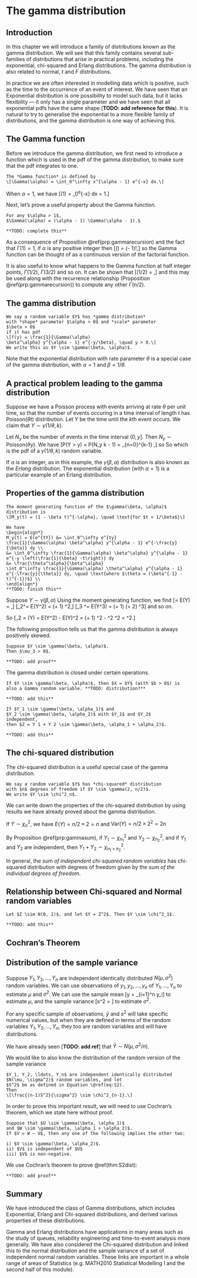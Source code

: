 # The gamma distribution {#gamma}

## Introduction

In this chapter we will introduce a family of distributions
known as the gamma distribution.
We will see that this family contains several sub-families of 
distributions that arise in practical problems, including
the exponential, chi-squared and Erlang 
distributions.
The gamma distribution is 
also related to normal, $t$ and $F$ distributions.

In practice we are often interested in modelling data which 
is positive, such as the time to the occurrence
of an event of interest.
We have seen that an Exponential distribution is one possibility
to model such data, but it lacks flexibility --- it
only has a single parameter and we have seen that all exponential pdfs 
have the same shape (**TODO: add reference for this**).
It is natural to try to generalise the exponential to a 
more flexible family of distributions, and the gamma distribution
 is one way of achieving this.

## The Gamma function

Before we introduce the gamma distribution, we first
need to introduce a function which is used in the pdf
of the gamma distribution, to make sure that the pdf
integrates to one.

```definition
The *Gamma function* is defined by
\[\Gamma(\alpha) = \int_0^\infty x^{\alpha - 1} e^{-x} dx.\]
```

When $\alpha = 1$, we have
\[\Gamma(1) = \int_0^\infty e^{-x} dx = 1.\]

Next, let's prove a useful property about the Gamma function.
```proposition
For any $\alpha > 1$, 
$\Gamma(\alpha) = (\alpha - 1) \Gamma(\alpha - 1).$
```
```proof
**TODO: complete this**
```

As a consequence of Proposition \@ref(prp:gammarecursion) and 
the fact that $\Gamma(1) = 1$, if $\alpha$ is any
positive integer then
\[\Gamma(\alpha) = (\alpha - 1)!,\]
so the Gamma function can be thought of as a continuous
version of the factorial function.

It is also useful to know what happens to the Gamma function
at half integer points, $\Gamma(1/2)$, $\Gamma(3/2)$ and
so on. It can be shown that 
\[\Gamma(1/2) = \sqrt{\pi},\]
and this may be used along with the recurrence relationship 
(Proposition \@ref(prp:gammarecursion)) to compute any other
$\Gamma(n/2)$.

## The gamma distribution

```definition
We say a random variable $Y$ has *gamma distribution*
with *shape* parameter $\alpha > 0$ and *scale* parameter 
$\beta > 0$ 
if it has pdf 
\[f(y) = \frac{1}{\Gamma(\alpha) 
\beta^\alpha} y^{\alpha - 1} e^{-y/\beta}, \quad y > 0.\]
We write this as $Y \sim \gamma(\beta, \alpha)$.
```

Note that the exponential distribution with rate parameter
$\theta$ is a special case of the gamma distribution,
with $\alpha = 1$ and $\beta = 1/ \theta$.

## A practical problem leading to the gamma distribution

Suppose we have a Poisson process with events arriving
at rate $\theta$ per unit time, so that the number of events
occuring in a time interval of length $t$ has $\text{Poisson}(\theta t)$
distribution. Let $Y$ be the time until the $k$th event occurs.
We claim that $Y \sim \gamma(1/\theta, k)$.

Let $N_y$ be the number of events in the time interval
$(0, y]$. Then $N_y \sim \text{Poisson}(\theta y)$.
We have
\[P(Y > y) = P(N_y \leq k - 1) = \sum_{n=0}^{k-1} \frac{(\theta y)^n e^{-\theta y}}{n!},\]
so
\begin{align*}
F(y) = P(Y \leq y) &= 1- P(Y > y) \\
&= 1 - \sum_{n=0}^{k-1} \frac{(\theta y)^n e^{-\theta y}}{n!} \\
&= 1 - e^{-\theta y} -  \sum_{n=1}^{k-1} \frac{(\theta y)^n e^{-\theta y}}{n!}.
\end{align*}
So
\begin{align*}
f(y) &= \frac{dF}{dy} = \theta e^{-\theta y} - 
\sum_{n=1}^{k-1} \left\{ \frac{\theta^n y^{n-1} e^{-\theta y}}{(n-1)!} 
- \theta \frac{(\theta y)^n}{n!} e^{-\theta y} \right\} \\
&= \theta e^{-\theta y} - \theta e^{-\theta y} 
+ \theta^2 y e^{-\theta y} - \theta^2 y e^{-\theta y}
+ \frac{\theta^3 y^2}{2!} e^{-\theta y} - \ldots + \frac{\theta (\theta y)^{k-1}}{(k-1)!} e^{-\theta y} \\
&= \frac{\theta^k y^{k-1} e^{-\theta y}}{\Gamma(k)},
\end{align*}
which is the pdf of a $\gamma(1/\theta, k)$ random variable.

If $\alpha$ is an integer, as in this example, the 
$\gamma(\beta, \alpha)$ distribution is also
known as the *Erlang* distribution. The exponential distribution
(with $\alpha= 1$) is a particular example of an Erlang distribution.

## Properties of the gamma distribution

```proposition
The moment generating function of the $\gamma(\beta, \alpha)$
distribution is
\[M_y(t) = (1 - \beta t)^{-\alpha}, \quad \text{for $t < 1/\beta$}\]
```
```proof
We have
\begin{align*}
M_y(t) = E(e^{tY}) &= \int_0^\infty e^{ty} 
\frac{1}{\Gamma(\alpha) \beta^\alpha} y^{\alpha - 1} e^{-\frac{y}{\beta}} dy \\
&= \int_0^\infty \frac{1}{\Gamma(\alpha) \beta^\alpha} y^{\alpha - 1} e^{-y \left(\frac{1}{\beta} -t\right)} dy
&= \frac{\theta^\alpha}{\beta^\alpha} 
\int_0^\infty \frac{1}{\Gamma(\alpha) \theta^\alpha} y^{\alpha - 1} e^{-\frac{y}{\theta}} dy, \quad \text{where $\theta = (\beta^{-1} - t)^{-1})$} \\
\end{align*}
**TODO: finish this**
```

Suppose $Y \sim \gamma(\beta, \alpha)$
Using the moment generating function, we find
\[\mu = E(Y) = \alpha \beta,\]
\[\mu_2^\prime  = E(Y^2) = \alpha (\alpha + 1) \beta^2,\]
\[\mu_3 ^\prime = E(Y^3) = \alpha (\alpha + 1) (\alpha + 2) \beta^3\]
and so on.

So
\[\mu_2 = \text{Var}(Y) = E(Y^2) - E(Y)^2 = \alpha (\alpha + 1) \beta^2
  - \alpha^2 \beta^2 = \alpha \beta^2.\]

The following proposition tells us that the gamma
distribution is always positively skewed.

```proposition
Suppose $Y \sim \gamma(\beta, \alpha)$.
Then $\mu_3 > 0$.
```
```proof
**TODO: add proof**
```

The gamma distribution is closed under certain operations.

```proposition
If $Y \sim \gamma(\beta, \alpha)$, then $X = bY$ (with $b > 0$) is also a Gamma random variable. **TODO: distribution?**
```
```proof
**TODO: add this**
```

```proposition
If $Y_1 \sim \gamma(\beta, \alpha_1)$ and 
$Y_2 \sim \gamma(\beta, \alpha_2)$ with $Y_1$ and $Y_2$
independent,
then $Z = Y 1 + Y 2 \sim \gamma(\beta, \alpha_1 + \alpha_2)$.
```
```proof
**TODO: add this**
```

## The chi-squared distribution {#chisquared}

The chi-squared distribution is a useful special case of the
gamma distribution.

```definition
We say a random variable $Y$ has *chi-squared* distribution
with $n$ degrees of freedom if $Y \sim \gamma(2, n/2)$.
We write $Y \sim \chi^2_n$.
```
We can write down the properties of the chi-squared distribution
by using results we have already proved
about the gamma distribution.

If $Y \sim \chi^2_n$, we have $E(Y) = n/2 \times 2 = n$
and $\text{Var}(Y) = n/2 \times 2^2 = 2n$

By Proposition \@ref(prp:gammasum), if $Y_1 \sim \chi^2_{n_1}$
and $Y_2 \sim \chi^2_{n_2}$, and if $Y_1$ and $Y_2$ are
independent, then $Y_1 + Y_2 \sim \chi^2_{n_1 + n_2}$.

In general, the *sum of independent chi-squared random variables*
has chi-squared distribution
with degrees of freedom given by the *sum of the individual 
degrees of freedom*.

## Relationship between Chi-squared and Normal random variables

```proposition
Let $Z \sim N(0, 1)$, and let $Y = Z^2$. Then $Y \sim \chi^2_1$.
```

```proof
**TODO: add this**
```

## Cochran's Theorem



## Distribution of the sample variance

Suppose $Y_1, Y_2, \ldots, Y_n$ are independent identically distributed 
$N(\mu, \sigma^2)$ random variables.
We can use observations of $y_1, y_2, \ldots, y_n$
of $Y_1, \ldots, Y_n$ 
to estimate $\mu$ and $\sigma^2$.
We can use the sample mean
\[\bar y = \frac{1}{n} \sum_{i=1}^n y_i\]
to estimate $\mu$, and the sample variance
\[s^2 = \frac{\sum_{i=1}^n (y_i - \bar y)^2}{(n-1)}\]
to estimate $\sigma^2$.

For any specific sample of observations,
$\bar y$ and $s^2$ will take specific numerical
values, but when they are defined in terms of the random variables
$Y_1 , Y_2 , \ldots, Y_n$,
they too are random variables and will have distributions.

We have already seen [**TODO: add ref**] that
$\bar Y \sim N(\mu, \sigma^2/n)$.

We would like to also know the distribution of
the random version of the sample variance
\begin{equation}
S^2 = \frac{\sum_{i=1}^n (y_i - \bar y)^2}{(n-1)}.
(\#eq:S2)
\end{equation}

```theorem
$Y_1, Y_2, \ldots, Y_n$ are independent identically distributed 
$N(\mu, \sigma^2)$ random variables, and let
$S^2$ be as defined in Equation \@ref(eq:S2).
Then 
\[\frac{(n-1)S^2}{\sigma^2} \sim \chi^2_{n-1}.\]
```

In order to prove this important result, we will
need to use Cochran's theorem, which we state here without
proof.

```theorem
Suppose that $U \sim \gamma(\beta, \alpha_1)$
and $W \sim \gamma(\beta, \alpha_1 + \alpha_2)$.
If $V = W – U$, then any one of the following implies the other two:

i) $V \sim \gamma(\beta, \alpha_2)$.
ii) $V$ is independent of $U$
iii) $V$ is non-negative.

```

We use Cochran's theorem to prove \@ref(thm:S2dist):

```proof
**TODO: add proof**
```

## Summary

We have introduced the class of Gamma distributions, 
which includes
Exponential, Erlang and Chi-squared distributions, and derived various 
properties of these distributions.

Gamma and Erlang distributions have applications in many areas such 
as the study of queues, reliability engineering and time-to-event 
analysis more generally. We have also considered the Chi-squared 
distribution and linked this to the normal distribution and the
sample variance of a set of independent normal random variables. 
These links are important in a
whole range of areas of Statistics (e.g. MATH2010 Statistical 
Modelling I and the
second half of this module).
